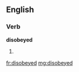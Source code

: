 ==English==

===Verb===
'''disobeyed'''

# {{past of|[[disobey]]}}

[[fr:disobeyed]]
[[mg:disobeyed]]